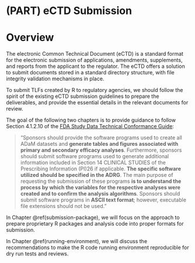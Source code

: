 # (PART) eCTD Submission {-}

# Overview

The electronic Common Technical Document (eCTD) is a standard format for
the electronic submission of applications, amendments, supplements,
and reports from the applicant to the regulator.
The eCTD offers a solution to submit documents stored in a
standard directory structure, with file integrity validation
mechanisms in place.

To submit TLFs created by R to regulatory agencies, we should follow
the spirit of the existing eCTD submission guidelines to prepare
the deliverables, and provide the essential details in the relevant
documents for review.

The goal of the following two chapters is to provide guidance to follow
Section 4.1.2.10 of the
[FDA Study Data Technical Conformance Guide](https://www.fda.gov/media/88173/download):

> "Sponsors should provide the software programs used to create all ADaM
datasets and **generate tables and figures associated with primary and
secondary efficacy analyses**. Furthermore, sponsors should submit software
programs used to generate additional information included in Section 14
CLINICAL STUDIES of the Prescribing Information (PI)26 if applicable.
**The specific software utilized should be specified in the ADRG**.
The main purpose of requesting the submission of these programs
**is to understand the process by which the variables for the respective
analyses were created and to confirm the analysis algorithms**.
Sponsors should submit software programs in **ASCII text format**;
however, executable file extensions should not be used."

In Chapter \@ref(submission-package), we will focus on the approach
to prepare proprietary R packages and analysis code into proper
formats for submission.

In Chapter \@ref(running-environment), we will discuss
the recommendations to make the R code running environment
reproducible for dry run tests and reviews.
